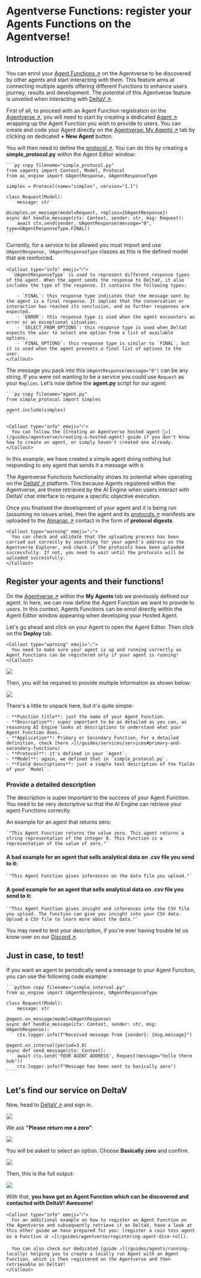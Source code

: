 
# Agentverse Functions: register your Agents Functions on the Agentverse!

## Introduction

You can enrol your [Agent Functions ↗️](/guides/services/services) on the Agentverse to be discovered by other agents and start interacting with them. This feature aims at connecting multiple agents offering different Functions to enhance users journey, results and development. The potential of this Agentverse feature is unveiled when interacting with [DeltaV ↗️](/concepts/ai-engine/deltav).

First of all, to proceed with an Agent Function registration on the [Agentverse ↗️](https://agentverse.ai), you will need to start by creating a dedicated [Agent ↗️](/concepts/agents/agents) wrapping up the Agent Function you wish to provide to users. You can create and code your Agent directly on the [Agentverse: My Agents ↗️](/concepts/agent-services/agent-hosting) tab by clicking on dedicated **+ New Agent** button.

You will then need to define the [protocol ↗️](/references/uagents/uagents-protocols/agent-protocols). You can do this by creating a **simple_protocol.py** within the Agent Editor window:

    ```py copy filename="simple_protocol.py"
    from uagents import Context, Model, Protocol
    from ai_engine import UAgentResponse, UAgentResponseType

    simples = Protocol(name="simples", version="1.1")

    class Request(Model):
        message: str

    @simples.on_message(model=Request, replies={UAgentResponse})
    async def handle_message(ctx: Context, sender: str, msg: Request):
        await ctx.send(sender, UAgentResponse(message="0", type=UAgentResponseType.FINAL))
    ```

Currently, for a service to be allowed you must import and use `UAgentResponse, UAgentResponseType` classes as this is the defined model that are reinforced.

    <Callout type="info" emoji="ℹ️">
      `UAgentResponseType` is used to represent different response types of the agent. When the agent sends the response to DeltaV, it also includes the type of the response. It contains the following types:

        - `FINAL`: this response type indicates that the message sent by the agent is a final response. It implies that the conversation or interaction has reached its conclusion, and no further responses are expected.
        - `ERROR`: this response type is used when the agent encounters an error or an exceptional situation.
        - `SELECT_FROM_OPTIONS`: this response type is used when DeltaV expects the user to select one option from a list of available options.
        - `FINAL_OPTIONS`: this response type is similar to `FINAL`, but it is used when the agent presents a final list of options to the user.
    </Callout>

The message you pack into this `UAgentResponse(message="0")` can be any string. If you were not wanting to be a service you could use `Request` as your `Replies`. Let's now define the **agent.py** script for our agent:

    ```py copy filename="agent.py"
    from simple_protocol import simples

    agent.include(simples)
    ```

    <Callout type="info" emoji="ℹ️">
      You can follow the [Creating an Agentverse hosted agent 🤖↗️](/guides/agentverse/creating-a-hosted-agent) guide if you don't know how to create an agent, or simply haven't created one already.
    </Callout>

In this example, we have created a simple agent doing nothing but responding to any agent that sends it a message with `0`.

The Agentverse Functions functionality shows its potential when operating on the [DeltaV ↗️](/concepts/ai-engine/deltav) platform. This because Agents registered within the Agentverse, are those retrieved by the AI Engine when users interact with DeltaV chat interface to require a specific objective execution.

Once you finalised the development of your agent and it is being run (assuming no issues arise), then the agent and its [protocols ↗️](/references/uagents/uagents-protocols/agent-protocols) manifests are uploaded to the [Almanac ↗️](/references/contracts/uagents-almanac/almanac-overview) contact in the form of **protocol digests**.

    <Callout type="warning" emoji="⚠️">
      You can check and validate that the uploading process has been carried out correctly by searching for your agent's address on the Agentverse Explorer, and check if the protocols have been uploaded successfully. If not, you need to wait until the protocols will be uploaded successfully.
    </Callout>

## Register your agents and their functions!

On the [Agentverse ↗️](https://agentverse.ai/) within the **My Agents** tab we previously defined our agent. In here, we can now define the Agent Function we want to provide to users. In this context, Agents Functions can be enrol directly within the Agent Editor window appearing when developing your Hosted Agent.

Let's go ahead and click on your Agent to open the Agent Editor. Then click on the **Deploy** tab.

    <Callout type="warning" emoji="⚠️">
      You need to make sure your agent is up and running correctly as Agent Functions can be registered only if your agent is running!
    </Callout>

![](src/images/guides/services/service-guide/simple_protocol_0.png)

Then, you will be required to provide multiple information as shown below:

![](src/images/guides/services/service-guide/simple_protocol_1.png)

There's a little to unpack here, but it's quite simple:

    - **Function title**: just the name of your Agent Function.
    - **Description**: super important to be as detailed as you can, as reasoning AI Engine looks at descriptions to understand what your Agent Function does.
    - **Application**: Primary or Secondary Function. For a detailed definition, check [here ↗️](/guides/services/services#primary-and-secondary-functions)
    - **Protocol**: it's defined in your `Agent`.
    - **Model**: again, we defined that in `simple_protocol.py`.
    - **Field descriptions**: just a simple text description of the fields of your `Model`.

### Provide a detailed description

The description is super important to the success of your Agent Function. You need to be very descriptive so that the AI Engine can retrieve your agent Functions correctly.

An example for an agent that returns zero:

    `"This Agent Function returns the value zero. This agent returns a string representation of the integer 0. This Function is a representation of the value of zero."`

#### A **bad** example for an agent that sells analytical data on .csv file you send to it:

    `"This Agent Function gives inferences on the data file you upload."`

#### A **good** example for an agent that sells analytical data on .csv file you send to it:

    `"This Agent Function gives insight and inferences into the CSV file you upload. The function can give you insight into your CSV data. Upload a CSV file to learn more about the data."`

You may need to test your description, if you're ever having trouble let us know over on our [Discord ↗️](https://discord.gg/fetchai).

## Just in case, to test!

If you want an agent to periodically send a message to your Agent Function, you can use the following code example:

    ```python copy filename="simple_interval.py"
    from ai_engine import UAgentResponse, UAgentResponseType

    class Request(Model):
        message: str

    @agent.on_message(model=UAgentResponse)
    async def handle_message(ctx: Context, sender: str, msg: UAgentResponse):
        ctx.logger.info(f"Received message from {sender}: {msg.message}")

    @agent.on_interval(period=3.0)
    async def send_message(ctx: Context):
        await ctx.send('YOUR AGENT ADDRESS', Request(message="hello there bob"))
        ctx.logger.info(f"Message has been sent to basically zero")
    ````

## Let's find our service on DeltaV

Now, head to [DeltaV ↗️](https://deltav.agentverse.ai/) and sign in.

![](src/images/guides/agentverse/deltav_service_select.png)

We ask **"Please return me a zero"**:

![](src/images/guides/agentverse/deltav_simple_start.png)

You will be asked to select an option. Choose **Basically zero** and confirm.

![](src/images/guides/agentverse/deltav_confirm.png)

Then, this is the full output:

![](src/images/guides/agentverse/deltav_full_zero.png)

With that, **you have got an Agent Function which can be discovered and contacted with DeltaV! Awesome!**

    <Callout type="info" emoji="ℹ️">
      For an additional example on how to register an Agent Function on the Agentverse and subsequently retrieve it on DeltaV, have a look at this other guide we have prepared for you: [register a coin toss agent as a Function 🪙 ↗️](/guides/agentverse/registering-agent-dice-roll).

      You can also check our dedicated [guide ↗️](/guides/agents/running-locally) helping you to create a locally run Agent with an Agent Function, which is then registered on the Agentverse and then retrievable on DeltaV!
    </Callout>
